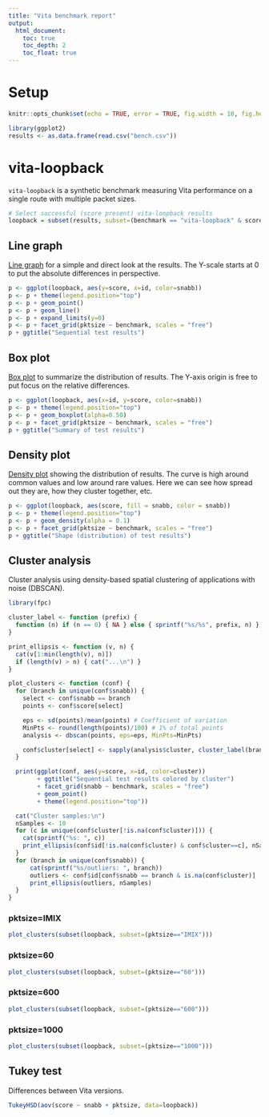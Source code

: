 ```yaml
---
title: "Vita benchmark report"
output:
  html_document:
    toc: true
    toc_depth: 2
    toc_float: true
---
```


# Setup

```r
knitr::opts_chunk$set(echo = TRUE, error = TRUE, fig.width = 10, fig.height = 10)
```

```r
library(ggplot2)
results <- as.data.frame(read.csv("bench.csv"))
```

# vita-loopback

`vita-loopback` is a synthetic benchmark measuring Vita performance on a
single route with multiple packet sizes.

```r
# Select successful (score present) vita-loopback results
loopback = subset(results, subset=(benchmark == "vita-loopback" & score))
```

## Line graph

[Line graph](https://en.wikipedia.org/wiki/Line_graph) for a simple and direct
look at the results. The Y-scale starts at 0 to put the absolute differences in
perspective.

```r
p <- ggplot(loopback, aes(y=score, x=id, color=snabb))
p <- p + theme(legend.position="top")
p <- p + geom_point()
p <- p + geom_line()
p <- p + expand_limits(y=0)
p <- p + facet_grid(pktsize ~ benchmark, scales = "free")
p + ggtitle("Sequential test results")
```

## Box plot

[Box plot](https://en.wikipedia.org/wiki/Box_plot) to summarize the
distribution of results. The Y-axis origin is free to put focus on the relative
differences.

```r
p <- ggplot(loopback, aes(x=id, y=score, color=snabb))
p <- p + theme(legend.position="top")
p <- p + geom_boxplot(alpha=0.50)
p <- p + facet_grid(pktsize ~ benchmark, scales = "free")
p + ggtitle("Summary of test results")
```

## Density plot

[Density plot](https://en.wikipedia.org/wiki/Density_estimation) showing the
distribution of results. The curve is high around common values and low around
rare values. Here we can see how spread out they are, how they cluster
together, etc.

```r
p <- ggplot(loopback, aes(score, fill = snabb, color = snabb))
p <- p + theme(legend.position="top")
p <- p + geom_density(alpha = 0.1)
p <- p + facet_grid(pktsize ~ benchmark, scales = "free")
p + ggtitle("Shape (distribution) of test results")
```

## Cluster analysis

Cluster analysis using density-based spatial clustering of applications with
noise (DBSCAN).

```r
library(fpc)

cluster_label <- function (prefix) {
  function (n) if (n == 0) { NA } else { sprintf("%s/%s", prefix, n) }
}

print_ellipsis <- function (v, n) {
  cat(v[1:min(length(v), n)])
  if (length(v) > n) { cat("...\n") }
}

plot_clusters <- function (conf) {
  for (branch in unique(conf$snabb)) {
    select <- conf$snabb == branch
    points <- conf$score[select]

    eps <- sd(points)/mean(points) # Coefficient of variation
    MinPts <- round(length(points)/100) # 1% of total points
    analysis <- dbscan(points, eps=eps, MinPts=MinPts)

    conf$cluster[select] <- sapply(analysis$cluster, cluster_label(branch))
  }

  print(ggplot(conf, aes(y=score, x=id, color=cluster))
        + ggtitle("Sequential test results colored by cluster")
        + facet_grid(snabb ~ benchmark, scales = "free")
        + geom_point()
        + theme(legend.position="top"))

  cat("Cluster samples:\n")
  nSamples <- 10
  for (c in unique(conf$cluster[!is.na(conf$cluster)])) {
    cat(sprintf("%s: ", c))
    print_ellipsis(conf$id[!is.na(conf$cluster) & conf$cluster==c], nSamples)
  }
  for (branch in unique(conf$snabb)) {
      cat(sprintf("%s/outliers: ", branch))
      outliers <- conf$id[conf$snabb == branch & is.na(conf$cluster)]
      print_ellipsis(outliers, nSamples)
  }
}
```

### pktsize=IMIX

```r
plot_clusters(subset(loopback, subset=(pktsize=="IMIX")))
```

### pktsize=60

```r
plot_clusters(subset(loopback, subset=(pktsize=="60")))
```

### pktsize=600

```r
plot_clusters(subset(loopback, subset=(pktsize=="600")))
```

### pktsize=1000

```r
plot_clusters(subset(loopback, subset=(pktsize=="1000")))
```


## Tukey test

Differences between Vita versions.

```r
TukeyHSD(aov(score ~ snabb + pktsize, data=loopback))
```
